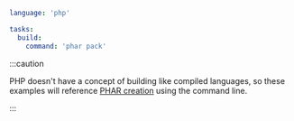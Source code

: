 ```yaml title="<project>/moon.yml" {4,5}
language: 'php'

tasks:
  build:
    command: 'phar pack'
```

:::caution

PHP doesn't have a concept of building like compiled languages, so these examples will reference
[PHAR creation](https://www.mankier.com/1/phar) using the command line.

:::
